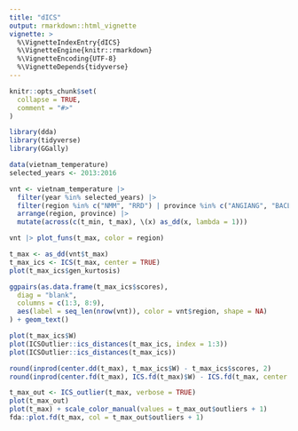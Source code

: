 ```yaml
---
title: "dICS"
output: rmarkdown::html_vignette
vignette: >
  %\VignetteIndexEntry{dICS}
  %\VignetteEngine{knitr::rmarkdown}
  %\VignetteEncoding{UTF-8}
  %\VignetteDepends{tidyverse}
---
```


```r
knitr::opts_chunk$set(
  collapse = TRUE,
  comment = "#>"
)
```

```r
library(dda)
library(tidyverse)
library(GGally)
```

```r
data(vietnam_temperature)
selected_years <- 2013:2016

vnt <- vietnam_temperature |>
  filter(year %in% selected_years) |>
  filter(region %in% c("NMM", "RRD") | province %in% c("ANGIANG", "BACLIEU")) |>
  arrange(region, province) |>
  mutate(across(c(t_min, t_max), \(x) as_dd(x, lambda = 1)))

vnt |> plot_funs(t_max, color = region)
```

```r
t_max <- as_dd(vnt$t_max)
t_max_ics <- ICS(t_max, center = TRUE)
plot(t_max_ics$gen_kurtosis)

ggpairs(as.data.frame(t_max_ics$scores),
  diag = "blank",
  columns = c(1:3, 8:9),
  aes(label = seq_len(nrow(vnt)), color = vnt$region, shape = NA)
) + geom_text()

plot(t_max_ics$W)
plot(ICSOutlier::ics_distances(t_max_ics, index = 1:3))
plot(ICSOutlier::ics_distances(t_max_ics))
```

```r
round(inprod(center.dd(t_max), t_max_ics$W) - t_max_ics$scores, 2)
round(inprod(center.fd(t_max), ICS.fd(t_max)$W) - ICS.fd(t_max, center = T)$scores, 2)
```

```r
t_max_out <- ICS_outlier(t_max, verbose = TRUE)
plot(t_max_out)
plot(t_max) + scale_color_manual(values = t_max_out$outliers + 1)
fda::plot.fd(t_max, col = t_max_out$outliers + 1)
```

